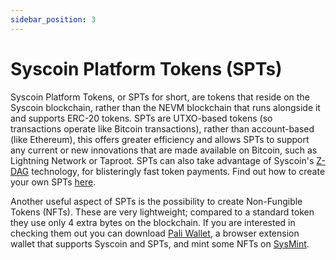 ```yaml
---
sidebar_position: 3
---
```


# Syscoin Platform Tokens (SPTs)



Syscoin Platform Tokens, or SPTs for short, are tokens that reside on the Syscoin blockchain, rather than the NEVM blockchain that runs alongside it and supports ERC-20 tokens. SPTs are UTXO-based tokens (so transactions operate like Bitcoin transactions), rather than account-based (like Ethereum), this offers greater efficiency and allows SPTs to support any current or new innovations that are made available on Bitcoin, such as Lightning Network or Taproot. SPTs can also take advantage of Syscoin's [Z-DAG](z-dag) technology, for blisteringly fast token payments. Find out how to create your own SPTs [here](../guides/spts/create-issue-tokens).



Another useful aspect of SPTs is the possibility to create Non-Fungible Tokens (NFTs). These are very lightweight; compared to a standard token they use only 4 extra bytes on the blockchain. If you are interested in checking them out you can download [Pali Wallet](https://paliwallet.com/), a browser extension wallet that supports Syscoin and SPTs, and mint some NFTs on [SysMint](https://sysmint.paliwallet.com/).

